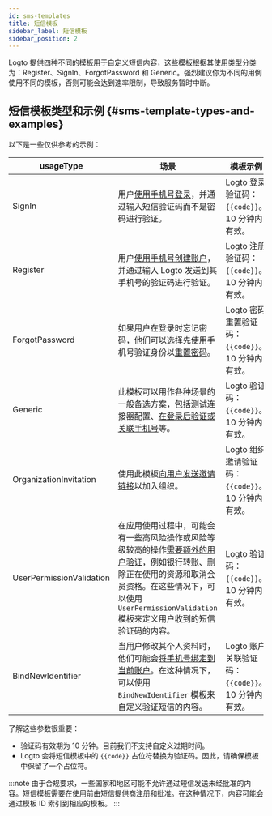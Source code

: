 ```yaml
---
id: sms-templates
title: 短信模板
sidebar_label: 短信模板
sidebar_position: 2
---
```


Logto 提供四种不同的模板用于自定义短信内容，这些模板根据其使用类型分类为：Register、SignIn、ForgotPassword 和 Generic。强烈建议你为不同的用例使用不同的模板，否则可能会达到速率限制，导致服务暂时中断。

## 短信模板类型和示例 \{#sms-template-types-and-examples}

以下是一些仅供参考的示例：

| usageType                | 场景                                                                                                                                                                                                                                                                                                                                          | 模板示例                                          |
| ------------------------ | --------------------------------------------------------------------------------------------------------------------------------------------------------------------------------------------------------------------------------------------------------------------------------------------------------------------------------------------- | ------------------------------------------------- |
| SignIn                   | 用户[使用手机号登录](/end-user-flows/sign-up-and-sign-in/sign-in)，并通过输入短信验证码而不是密码进行验证。                                                                                                                                                                                                                                   | Logto 登录验证码：`{{code}}`。10 分钟内有效。     |
| Register                 | 用户[使用手机号创建账户](/end-user-flows/sign-up-and-sign-in/sign-up)，并通过输入 Logto 发送到其手机号的验证码进行验证。                                                                                                                                                                                                                      | Logto 注册验证码：`{{code}}`。10 分钟内有效。     |
| ForgotPassword           | 如果用户在登录时忘记密码，他们可以选择先使用手机号验证身份以[重置密码](/end-user-flows/sign-up-and-sign-in/reset-password)。                                                                                                                                                                                                                  | Logto 密码重置验证码：`{{code}}`。10 分钟内有效。 |
| Generic                  | 此模板可以用作各种场景的一般备选方案，包括测试连接器配置、[在登录后验证或关联手机号](/end-user-flows/account-settings/by-management-api#email-and-phone-number-verification)等。                                                                                                                                                              | Logto 验证码：`{{code}}`。10 分钟内有效。         |
| OrganizationInvitation   | 使用此模板[向用户发送邀请链接](/end-user-flows/organization-experience/invite-organization-members#configure-your-email-connector)以加入组织。                                                                                                                                                                                                | Logto 组织邀请验证码：`{{code}}`。10 分钟内有效。 |
| UserPermissionValidation | 在应用使用过程中，可能会有一些高风险操作或风险等级较高的操作[需要额外的用户验证](/end-user-flows/account-settings/by-account-api#verify-by-sending-a-verification-code-to-the-users-email-or-phone)，例如银行转账、删除正在使用的资源和取消会员资格。在这些情况下，可以使用 `UserPermissionValidation` 模板来定义用户收到的短信验证码的内容。 | Logto 验证码：`{{code}}`。10 分钟内有效。         |
| BindNewIdentifier        | 当用户修改其个人资料时，他们可能会[将手机号绑定到当前账户](/end-user-flows/account-settings/by-account-api#manage-phone)。在这种情况下，可以使用 `BindNewIdentifier` 模板来自定义验证短信的内容。                                                                                                                                             | Logto 账户关联验证码：`{{code}}`。10 分钟内有效。 |

了解这些参数很重要：

- 验证码有效期为 10 分钟。目前我们不支持自定义过期时间。
- Logto 会将短信模板中的 `{{code}}` 占位符替换为验证码。因此，请确保模板中保留了一个占位符。

:::note
由于合规要求，一些国家和地区可能不允许通过短信发送未经批准的内容。短信模板需要在使用前由短信提供商注册和批准。在这种情况下，内容可能会通过模板 ID 索引到相应的模板。
:::

